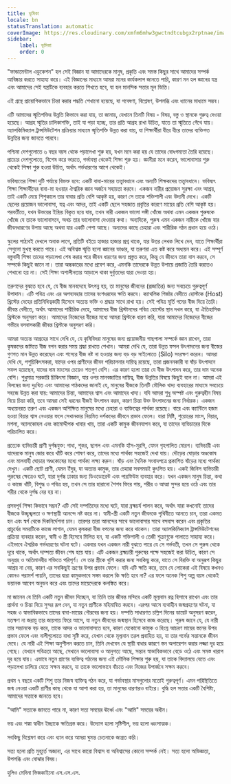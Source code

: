 ```yaml
---
title: ভূমিকা
locale: bn
statusTranslation: automatic
coverImage: https://res.cloudinary.com/xmfm6mhw3gwctndtcubgx2rptnae/image/upload/v1740337243/small_cover_educacion_fundamental_a051170f1c.webp
sidebar:
    label: ভূমিকা
    order: 0
---
```

"ফান্ডামেন্টাল এডুকেশন" হল সেই বিজ্ঞান যা আমাদেরকে মানুষ, প্রকৃতি এবং সমস্ত কিছুর সাথে আমাদের সম্পর্ক আবিষ্কার করতে সাহায্য করে। এই বিজ্ঞানের মাধ্যমে আমরা মনের কার্যকলাপ জানতে পারি, কারণ মন হল জ্ঞানের যন্ত্র এবং আমাদের সেই যন্ত্রটিকে ব্যবহার করতে শিখতে হবে, যা হল মানসিক সত্তার মূল ভিত্তি।

এই গ্রন্থে প্রায়োগিকভাবে চিন্তা করার পদ্ধতি শেখানো হয়েছে, যা গবেষণা, বিশ্লেষণ, উপলব্ধি এবং ধ্যানের মাধ্যমে সম্ভব।

এটি আমাদের স্মৃতিশক্তির উন্নতি কিভাবে করা যায়, তা জানায়, যেখানে তিনটি বিষয় - বিষয়, বস্তু ও স্থানকে গুরুত্ব দেওয়া হয়েছে। আগ্রহ স্মৃতির চালিকাশক্তি, তাই যা পড়া হচ্ছে, তার প্রতি আগ্রহ রাখা উচিত, যাতে তা স্মৃতিতে গেঁথে যায়। অ্যালকিমিক্যাল ট্রান্সমিউটেশন প্রক্রিয়ার মাধ্যমে স্মৃতিশক্তি উন্নত করা যায়, যা শিক্ষার্থীরা ধীরে ধীরে তাদের ব্যক্তিগত উন্নতির জন্য জানতে পারবে।

পশ্চিমা দেশগুলোতে ৬ বছর বয়স থেকে পড়ালেখা শুরু হয়, যখন মনে করা হয় যে তাদের বোধগম্যতা তৈরি হয়েছে। প্রাচ্যের দেশগুলোতে, বিশেষ করে ভারতে, গর্ভাবস্থা থেকেই শিক্ষা শুরু হয়। জ্ঞানীরা মনে করেন, ভালোবাসার শুরু থেকেই শিক্ষা শুরু হওয়া উচিত, অর্থাৎ গর্ভধারণের আগে থেকেই।

ভবিষ্যতের শিক্ষা দুটি পর্যায়ে বিভক্ত হবে: একটি বাবা-মায়ের তত্ত্বাবধানে এবং অন্যটি শিক্ষকদের তত্ত্বাবধানে। ভবিষ্যৎ শিক্ষা শিক্ষার্থীদের বাবা-মা হওয়ার ঐশ্বরিক জ্ঞান অর্জনে সহায়তা করবে। একজন নারীর প্রয়োজন সুরক্ষা এবং আশ্রয়, তাই একটি মেয়ে শিশুকালে তার বাবার প্রতি বেশি আকৃষ্ট হয়, কারণ সে তাকে শক্তিশালী এবং উদ্যমী দেখে। একটি ছেলের প্রয়োজন ভালোবাসা, যত্ন এবং আদর, তাই একটি ছেলে সহজাত প্রবৃত্তির কারণে মায়ের প্রতি বেশি আকৃষ্ট হয়। পরবর্তীতে, যখন উভয়ের ইন্দ্রিয় বিকৃত হয়ে যায়, তখন নারী একজন ভালো সঙ্গী খোঁজে অথবা এমন একজন পুরুষকে খোঁজে যে তাকে ভালোবাসবে, অথচ তার ভালোবাসা দেওয়ার কথা। অন্যদিকে, পুরুষ এমন একজন নারীকে খোঁজে যার জীবনধারণের উপায় আছে অথবা যার একটি পেশা আছে। অন্যদের কাছে চেহারা এবং শারীরিক গঠন প্রধান হয়ে ওঠে।

স্কুলের পাঠ্যবই দেখলে অবাক লাগে, প্রতিটি বইয়ে হাজার হাজার প্রশ্ন থাকে, যার উত্তর লেখক লিখে দেন, যাতে শিক্ষার্থীরা সেগুলো মুখস্থ করতে পারে। এই অবিশ্বস্ত স্মৃতি হলো জ্ঞানের ভাণ্ডার, যা তরুণরা এত কষ্ট করে অধ্যয়ন করে। এই সম্পূর্ণ বস্তুবাদী শিক্ষা তাদের পড়ালেখা শেষ করার পরে জীবন ধারণের জন্য প্রস্তুত করে, কিন্তু যে জীবনে তারা বাস করবে, সে সম্পর্কে কিছুই জানে না। তারা অন্ধকারের মধ্যে প্রবেশ করে, এমনকি তাদেরকে উন্নত উপায়ে প্রজাতি তৈরি করতেও শেখানো হয় না। সেই শিক্ষা অশালীনতার আড়ালে থাকা দুর্বৃত্তদের দ্বারা দেওয়া হয়।

তরুণদের বুঝতে হবে যে, যে বীজ মানবদেহে উৎপন্ন হয়, তা মানুষের জীবনের (প্রজাতির) জন্য সবচেয়ে গুরুত্বপূর্ণ উপাদান। এটি পবিত্র এবং এর অপব্যবহার তাদের বংশধরদের ক্ষতি করবে। ক্যাথলিক গির্জার বেদীতে হোস্টকে (Host) খ্রিস্টের দেহের প্রতিনিধিত্বকারী হিসেবে অত্যন্ত ভক্তি ও শ্রদ্ধার সাথে রাখা হয়। সেই পবিত্র মূর্তি গমের বীজ দিয়ে তৈরি। জীবন্ত বেদীতে, অর্থাৎ আমাদের শারীরিক দেহে, আমাদের বীজ খ্রিস্টানদের পবিত্র হোস্টের স্থান দখল করে, যা ঐতিহাসিক খ্রিস্টকে অনুসরণ করে। আমাদের নিজেদের বীজের মধ্যে আমরা খ্রিস্টকে ধারণ করি, যারা আমাদের নিজেদের বীজের গভীরে বসবাসকারী জীবন্ত খ্রিস্টকে অনুসরণ করি।

আমরা অত্যন্ত আগ্রহের সাথে দেখি যে, যে কৃষিবিদরা মানুষের জন্য প্রয়োজনীয় গাছপালা সম্পর্কে জ্ঞান রাখেন, তারা কৃষকদের জমিতে বীজ বপন করার সময় শ্রদ্ধা রাখতে শেখান। আমরা দেখি যে, তারা উন্নত ফসল উৎপাদনের জন্য বীজের গুণগত মান উন্নত করেছেন এবং শস্যের বীজ নষ্ট না হওয়ার জন্য বড় বড় সাইলোতে (Silo) সংরক্ষণ করেন। আমরা দেখি যে, পশুচিকিৎসকরা, যাদের ওপর প্রাণীদের জীবন পরিচালনার দায়িত্ব রয়েছে, তারা প্রজননকারী বা ষাঁড় উৎপাদনে সফল হয়েছেন, যাদের দাম মাংসের চেয়েও শতগুণ বেশি। এর কারণ হলো তারা যে বীজ উৎপাদন করে, তার দাম অনেক বেশি। শুধুমাত্র সরকারি চিকিৎসা বিজ্ঞান, যার ওপর মানবজাতির দায়িত্ব, বীজ উন্নতির বিষয়ে কিছুই বলে না। আমরা এই বিলম্বের জন্য দুঃখিত এবং আমাদের পাঠকদের জানাই যে, মানুষের বীজকে তিনটি মৌলিক খাদ্য ব্যবহারের মাধ্যমে সবচেয়ে সহজে উন্নত করা যায়: আমাদের চিন্তা, আমাদের শ্বাস এবং আমাদের খাদ্য। যদি আমরা শুধু অস্পষ্ট এবং গুরুত্বহীন বিষয় নিয়ে চিন্তা করি, তবে আমরা সেই ধরনের বীজই উৎপাদন করব, কারণ চিন্তা উক্ত উৎপাদনের জন্য নির্ধারক। একজন অধ্যয়নরত তরুণ এবং একজন অশিক্ষিত মানুষের মধ্যে চেহারা ও ব্যক্তিত্বের পার্থক্য রয়েছে। বারে এবং ক্যান্টিনে হজম হওয়া বিয়ার শ্বাস নেওয়ার ফলে সেখানকার নিয়মিত দর্শকদের জীবনে প্রভাব ফেলে। যারা মিষ্টি, শুয়োরের মাংস, বিয়ার, মশলা, অ্যালকোহল এবং কামোদ্দীপক খাবার খায়, তারা একটি কামুক জীবনযাপন করে, যা তাদের ব্যভিচারের দিকে পরিচালিত করে।

প্রত্যেক ব্যভিচারী প্রাণী দুর্গন্ধযুক্ত: গাধা, শূকর, ছাগল এবং এমনকি হাঁস-মুরগি, যেমন গৃহপালিত মোরগ। ব্যভিচারী এবং যাদেরকে মানুষ জোর করে খাঁটি করে শোষণ করে, তাদের মধ্যে পার্থক্য সহজেই দেখা যায়। দৌড়ের ঘোড়ার অণ্ডকোষ এবং মালবাহী ঘোড়ার অণ্ডকোষের মধ্যে পার্থক্য লক্ষ্য করুন। ষাঁড় এবং দৈনিক সংবাদপত্রে প্রকাশিত ষাঁড়ের মধ্যে পার্থক্য দেখুন। একটি ছোট প্রাণী, যেমন ইঁদুর, যা অত্যন্ত কামুক, তার চেহারা সবসময়ই কুৎসিত হয়। একই জিনিস ব্যভিচারী পুরুষের ক্ষেত্রেও ঘটে, যারা দুর্গন্ধ ঢাকার জন্য ডিওডোরেন্ট এবং পারফিউম ব্যবহার করে। যখন একজন মানুষ চিন্তা, কথা ও কাজে খাঁটি, বিশুদ্ধ ও পবিত্র হয়, তখন সে তার হারানো শৈশব ফিরে পায়, শরীর ও আত্মা সুন্দর হয়ে ওঠে এবং তার শরীর থেকে দুর্গন্ধ বের হয় না।

প্রসবপূর্ব শিক্ষা কিভাবে সম্ভব? এটি সেই দম্পতিদের মধ্যে ঘটে, যারা ব্রহ্মচর্য পালন করে, অর্থাৎ যারা কখনোই তাদের বীজকে উচ্ছৃঙ্খলতা ও ক্ষণস্থায়ী আনন্দে নষ্ট করে না। স্বামী-স্ত্রী একটি নতুন জীবনকে পৃথিবীতে আনতে চান, তারা একমত হন এবং স্বর্গ থেকে দিকনির্দেশনা চান। তারপর তারা আনন্দের সাথে ভালোবাসার সাথে বসবাস করেন এবং প্রকৃতির প্রাচুর্যের সময়টিকে কাজে লাগান, যেমন কৃষকরা বীজ বপনের জন্য করে থাকেন। তারা অ্যালকিমিক্যাল ট্রান্সমিউটেশনের প্রক্রিয়া ব্যবহার করেন, স্বামী ও স্ত্রী হিসেবে মিলিত হন, যা একটি শক্তিশালী ও তেজী শুক্রাণুকে পালাতে সাহায্য করে। এইভাবে ঐশ্বরিক গর্ভধারণের ঘটনা ঘটে। একবার যখন একজন নারী বুঝতে পারে যে সে গর্ভবতী, তখন সে পুরুষ থেকে দূরে থাকে, অর্থাৎ দাম্পত্য জীবন শেষ হয়ে যায়। এটি একজন ব্রহ্মচারী পুরুষের পক্ষে সহজেই করা উচিত, কারণ সে অনুগ্রহ ও অতিমানবীয় শক্তিতে পরিপূর্ণ। সে তার স্ত্রীকে খুশি করার জন্য সবকিছু করে, যাতে সে বিরক্তি বা অনুরূপ কিছুর আশ্রয় না নেয়, কারণ এর সবকিছুই ভ্রূণের উপর প্রভাব ফেলে। যদি এটি ক্ষতি করে, তবে যে লোকেরা এই বিষয়ে কখনও কোনও পরামর্শ পায়নি, তাদের দ্বারা কামুকভাবে সঙ্গম করলে কি ক্ষতি হবে না? এর ফলে অনেক শিশু অল্প বয়স থেকেই ভয়ানক আবেগ অনুভব করে এবং তাদের মায়েদেরকে কলঙ্কিত করে।

মা জানেন যে তিনি একটি নতুন জীবন দিচ্ছেন, যা তিনি তার জীবন্ত মন্দিরে একটি মূল্যবান রত্ন হিসাবে রাখেন এবং তার প্রার্থনা ও চিন্তা দিয়ে সুন্দর রূপ দেন, যা নতুন প্রাণীকে মহিমান্বিত করবে। এরপর আসে ব্যথাহীন জন্মগ্রহণের ঘটনা, যা সহজ ও স্বাভাবিকভাবে তাদের বাবা-মায়ের গৌরবের জন্য হয়। দম্পতি সাধারণত চল্লিশ দিনের ডায়েট অনুসরণ করেন, যতক্ষণ না জরায়ু তার জায়গায় ফিরে আসে, যা নতুন জীবনের জন্মস্থান হিসেবে কাজ করেছে। পুরুষ জানে যে, যে নারী তার সন্তানকে বড় করে, তাকে আদর ও ভালোবাসতে হবে, কারণ যেকোনো কামুক ও হিংস্র আচরণ মায়ের স্তনের উপর প্রভাব ফেলে এবং নালীগুলোতে বাধা সৃষ্টি করে, যেখান থেকে মূল্যবান তরল প্রবাহিত হয়, যা তার গর্ভের সন্তানকে জীবন দেবে। যে নারী এই শিক্ষা অনুশীলন করতে চান, তিনি দেখবেন যে স্থায়ী বাধার কারণে স্তন অপারেশন করার লজ্জা দূর হয়ে গেছে। যেখানে পবিত্রতা আছে, সেখানে ভালোবাসা ও আনুগত্য আছে, সন্তান স্বাভাবিকভাবে বেড়ে ওঠে এবং সমস্ত খারাপ দূর হয়ে যায়। এভাবে নতুন প্রাণের ব্যক্তিত্ব গঠনের জন্য এই মৌলিক শিক্ষার শুরু হয়, যা তাকে বিদ্যালয়ে যেতে এবং পড়ালেখা চালিয়ে যেতে সক্ষম করবে, যা তাকে ভালোভাবে বাঁচতে এবং নিজের উপার্জনে সক্ষম করবে।

প্রথম ৭ বছরে একটি শিশু তার নিজস্ব ব্যক্তিত্ব গঠন করে, যা গর্ভাবস্থার মাসগুলোর মতোই গুরুত্বপূর্ণ। এমন পরিস্থিতিতে জন্ম নেওয়া একটি প্রাণীর কাছ থেকে যা আশা করা হয়, তা মানুষের ধারণারও বাইরে। বুদ্ধি হল সত্তার একটি বৈশিষ্ট্য, আমাদের সত্তাকে জানতে হবে।

"আমি" সত্যকে জানতে পারে না, কারণ সত্য সময়ের ঊর্ধ্বে এবং "আমি" সময়ের অধীন।

ভয় এবং শঙ্কা স্বাধীন ইচ্ছাকে ক্ষতিগ্রস্ত করে। উদ্যোগ হলো সৃষ্টিশীল, ভয় হলো ধ্বংসাত্মক।

সবকিছু বিশ্লেষণ করে এবং ধ্যান করে আমরা ঘুমন্ত চেতনাকে জাগ্রত করি।

সত্য হলো প্রতি মুহূর্তে অজানা, এর সাথে কারো বিশ্বাস বা অবিশ্বাসের কোনো সম্পর্ক নেই। সত্য হলো অভিজ্ঞতা, উপলব্ধি এবং বোঝার বিষয়।

হুলিও মেদিনা ভিজকাইনো
এস.এস.এস.

